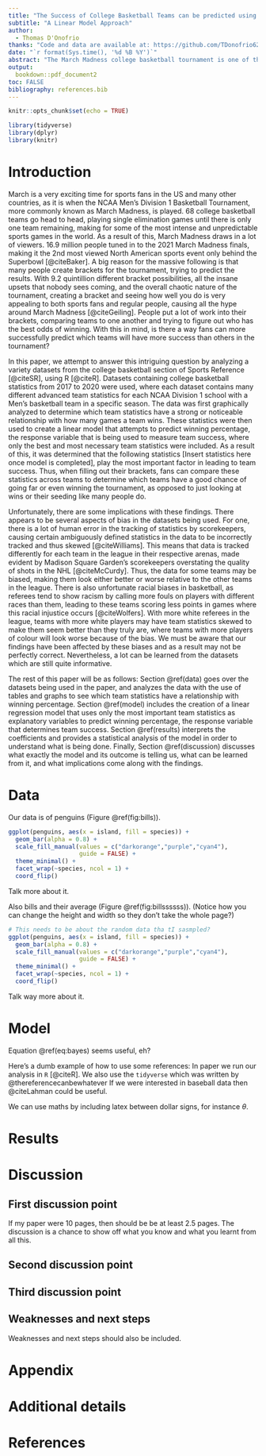 ```yaml
---
title: "The Success of College Basketball Teams can be predicted using several advanced team statistics"
subtitle: "A Linear Model Approach"
author: 
  - Thomas D'Onofrio
thanks: "Code and data are available at: https://github.com/TDonofrio62/Paper-On-NCAAB-Stats."
date: "`r format(Sys.time(), '%d %B %Y')`"
abstract: "The March Madness college basketball tournament is one of the most exciting sports events in the world due to the intense games, unpredictable results, and the creation of brackets by millions. In this paper, data displaying each college basketball schools’ advanced team statistics was used to create a linear model with team winning percentage as the response variable, where the explanatory variables are the team statistics that play the largest factor in leading to team success. It was found that [insert statistics here once model has been created] are the most important team statistics that affect the amount of wins a team gets the most, meaning fans can use these statistics to fill out their brackets more successfully. Unfortunately, the data is slightly biased due to inconsistent scorekeeping across teams and arenas, and the racial biases of referees when calling fouls, causing some implications to the findings."
output:
  bookdown::pdf_document2
toc: FALSE
bibliography: references.bib
---
```


```r
knitr::opts_chunk$set(echo = TRUE)

library(tidyverse)
library(dplyr)
library(knitr)
```

# Introduction

March is a very exciting time for sports fans in the US and many other countries, as it is when the NCAA Men's Division 1 Basketball Tournament, more commonly known as March Madness, is played. 68 college basketball teams go head to head, playing single elimination games until there is only one team remaining, making for some of the most intense and unpredictable sports games in the world. As a result of this, March Madness draws in a lot of viewers. 16.9 million people tuned in to the 2021 March Madness finals, making it the 2nd most viewed North American sports event only behind the Superbowl [@citeBaker]. A big reason for the massive following is that many people create brackets for the tournament, trying to predict the results. With 9.2 quintillion different bracket possibilities, all the insane upsets that nobody sees coming, and the overall chaotic nature of the tournament, creating a bracket and seeing how well you do is very appealing to both sports fans and regular people, causing all the hype around March Madness [@citeGeiling]. People put a lot of work into their brackets, comparing teams to one another and trying to figure out who has the best odds of winning. With this in mind, is there a way fans can more successfully predict which teams will have more success than others in the tournament?

In this paper, we attempt to answer this intriguing question by analyzing a variety datasets from the college basketball section of Sports Reference [@citeSR], using R [@citeR]. Datasets containing college basketball statistics from 2017 to 2020 were used, where each dataset contains many different advanced team statistics for each NCAA Division 1 school with a Men's basketball team in a specific season. The data was first graphically analyzed to determine which team statistics have a strong or noticeable relationship with how many games a team wins. These statistics were then used to create a linear model that attempts to predict winning percentage, the response variable that is being used to measure team success, where only the best and most necessary team statistics were included. As a result of this, it was determined that the following statistics [Insert statistics here once model is completed], play the most important factor in leading to team success. Thus, when filling out their brackets, fans can compare these statistics across teams to determine which teams have a good chance of going far or even winning the tournament, as opposed to just looking at wins or their seeding like many people do.

Unfortunately, there are some implications with these findings. There appears to be several aspects of bias in the datasets being used. For one, there is a lot of human error in the tracking of statistics by scorekeepers, causing certain ambiguously defined statistics in the data to be incorrectly tracked and thus skewed [@citeWilliams]. This means that data is tracked differently for each team in the league in their respective arenas, made evident by Madison Square Garden’s scorekeepers overstating the quality of shots in the NHL [@citeMcCurdy]. Thus, the data for some teams may be biased, making them look either better or worse relative to the other teams in the league. There is also unfortunate racial biases in basketball, as referees tend to show racism by calling more fouls on players with different races than them, leading to these teams scoring less points in games where this racial injustice occurs [@citeWolfers]. With more white referees in the league, teams with more white players may have team statistics skewed to make them seem better than they truly are, where teams with more players of colour will look worse because of the bias. We must be aware that our findings have been affected by these biases and as a result may not be perfectly correct. Nevertheless, a lot can be learned from the datasets which are still quite informative. 

The rest of this paper will be as follows: Section \@ref(data) goes over the datasets being used in the paper, and analyzes the data with the use of tables and graphs to see which team statistics have a relationship with winning percentage. Section \@ref(model) includes the creation of a linear regression model that uses only the most important team statistics as explanatory variables to predict winning percentage, the response variable that determines team success. Section \@ref(results) interprets the coefficients and provides a statistical analysis of the model in order to understand what is being done. Finally, Section \@ref(discussion) discusses what exactly the model and its outcome is telling us, what can be learned from it, and what implications come along with the findings.

# Data

Our data is of penguins (Figure \@ref(fig:bills)).

```r
ggplot(penguins, aes(x = island, fill = species)) +
  geom_bar(alpha = 0.8) +
  scale_fill_manual(values = c("darkorange","purple","cyan4"),
                    guide = FALSE) +
  theme_minimal() +
  facet_wrap(~species, ncol = 1) +
  coord_flip()
```

Talk more about it.

Also bills and their average (Figure \@ref(fig:billssssss)). (Notice how you can change the height and width so they don't take the whole page?)

```r

# This needs to be about the random data tha tI sasmpled?
ggplot(penguins, aes(x = island, fill = species)) +
  geom_bar(alpha = 0.8) +
  scale_fill_manual(values = c("darkorange","purple","cyan4"),
                    guide = FALSE) +
  theme_minimal() +
  facet_wrap(~species, ncol = 1) +
  coord_flip()
```

Talk way more about it. 



# Model

\begin{equation}
Pr(\theta | y) = \frac{Pr(y | \theta) Pr(\theta)}{Pr(y)}  (\#eq:bayes)
\end{equation}

Equation \@ref(eq:bayes) seems useful, eh?

Here's a dumb example of how to use some references: In paper we run our analysis in `R` [@citeR]. We also use the `tidyverse` which was written by @thereferencecanbewhatever If we were interested in baseball data then @citeLahman could be useful. 

We can use maths by including latex between dollar signs, for instance $\theta$.


# Results

# Discussion

## First discussion point

If my paper were 10 pages, then should be be at least 2.5 pages. The discussion is a chance to show off what you know and what you learnt from all this. 

## Second discussion point

## Third discussion point

## Weaknesses and next steps

Weaknesses and next steps should also be included.

\newpage

\appendix

# Appendix {-}


# Additional details


\newpage


# References


